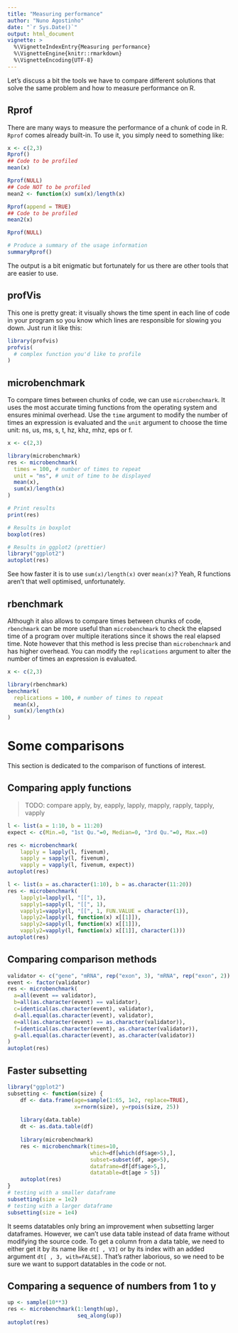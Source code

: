 ```yaml
---
title: "Measuring performance"
author: "Nuno Agostinho"
date: "`r Sys.Date()`"
output: html_document
vignette: >
  %\VignetteIndexEntry{Measuring performance}
  %\VignetteEngine{knitr::rmarkdown}
  %\VignetteEncoding{UTF-8}
---
```


Let's discuss a bit the tools we have to compare different solutions that solve
the same problem and how to measure performance on R.

## Rprof
There are many ways to measure the performance of a chunk of code in R. `Rprof`
comes already built-in. To use it, you simply need to something like:

```r
x <- c(2,3)
Rprof()
## Code to be profiled
mean(x)

Rprof(NULL)
## Code NOT to be profiled
mean2 <- function(x) sum(x)/length(x)

Rprof(append = TRUE)
## Code to be profiled
mean2(x)

Rprof(NULL)

# Produce a summary of the usage information
summaryRprof()
```

The output is a bit enigmatic but fortunately for us there are other tools that
are easier to use.

## profVis
This one is pretty great: it visually shows the time spent in each line of code
in your program so you know which lines are responsible for slowing you down.
Just run it like this:

```r
library(profvis)
profvis(
  # complex function you'd like to profile
)
```

## microbenchmark
To compare times between chunks of code, we can use `microbenchmark`. It uses
the most accurate timing functions from the operating system and ensures minimal
overhead. Use the `time` argument to modify the number of times an expression is
evaluated and the `unit` argument to choose the time unit: ns, us, ms, s, t, hz,
khz, mhz, eps or f.

```r
x <- c(2,3)

library(microbenchmark)
res <- microbenchmark(
  times = 100, # number of times to repeat
  unit = "ms", # unit of time to be displayed
  mean(x),
  sum(x)/length(x)
)

# Print results
print(res)

# Results in boxplot
boxplot(res)

# Results in ggplot2 (prettier)
library("ggplot2")
autoplot(res)
```

See how faster it is to use `sum(x)/length(x)` over `mean(x)`? Yeah, R functions
aren't that well optimised, unfortunately.

## rbenchmark
Although it also allows to compare times between chunks of code, `rbenchmark` 
can be more useful than `microbenchmark` to check the elapsed time of a program 
over multiple iterations since it shows the real elapsed time. Note however that 
this method is less precise than `microbenchmark` and has higher overhead. You
can modify the `replications` argument to alter the number of times an 
expression is evaluated.

```r
x <- c(2,3)

library(rbenchmark)
benchmark(
  replications = 100, # number of times to repeat
  mean(x),
  sum(x)/length(x)
)
```

# Some comparisons

This section is dedicated to the comparison of functions of interest.

## Comparing apply functions

> TODO: compare apply, by, eapply, lapply, mapply, rapply, tapply, vapply

```r
l <- list(a = 1:10, b = 11:20)
expect <- c(Min.=0, "1st Qu."=0, Median=0, "3rd Qu."=0, Max.=0)

res <- microbenchmark(
    lapply = lapply(l, fivenum),
    sapply = sapply(l, fivenum),
    vapply = vapply(l, fivenum, expect))
autoplot(res)
```

```r
l <- list(a = as.character(1:10), b = as.character(11:20))
res <- microbenchmark(
    lapply1=lapply(l, "[[", 1), 
    sapply1=sapply(l, "[[", 1),
    vapply1=vapply(l, "[[", 1, FUN.VALUE = character(1)),
    lapply2=lapply(l, function(x) x[[1]]), 
    sapply2=sapply(l, function(x) x[[1]]),
    vapply2=vapply(l, function(x) x[[1]], character(1)))
autoplot(res)
```

## Comparing comparison methods

```r
validator <- c("gene", "mRNA", rep("exon", 3), "mRNA", rep("exon", 2))
event <- factor(validator)
res <- microbenchmark(
  a=all(event == validator),
  b=all(as.character(event) == validator),
  c=identical(as.character(event), validator),
  d=all.equal(as.character(event), validator),
  e=all(as.character(event) == as.character(validator)),
  f=identical(as.character(event), as.character(validator)),
  g=all.equal(as.character(event), as.character(validator))
)
autoplot(res)
```

## Faster subsetting
```r
library("ggplot2")
subsetting <- function(size) {
    df <- data.frame(age=sample(1:65, 1e2, replace=TRUE),
                     x=rnorm(size), y=rpois(size, 25))
    
    library(data.table)
    dt <- as.data.table(df)
    
    library(microbenchmark)
    res <- microbenchmark(times=10,
                          which=df[which(df$age>5),],
                          subset=subset(df, age>5), 
                          dataframe=df[df$age>5,],
                          datatable=dt[age > 5])
    autoplot(res)
}
# testing with a smaller dataframe
subsetting(size = 1e2)
# testing with a larger dataframe
subsetting(size = 1e4)
```

It seems datatables only bring an improvement when subsetting larger dataframes.
However, we can't use data table instead of data frame without modifying the
source code. To get a column from a data table, we need to either get it by its
name like ```dt[ , V3]``` or by its index with an added argument 
```dt[ , 3, with=FALSE]```. That's rather laborious, so we need to be sure we
want to support datatables in the code or not.

## Comparing a sequence of numbers from 1 to y
```r
up <- sample(10**3)
res <- microbenchmark(1:length(up),
                      seq_along(up))
autoplot(res)
```